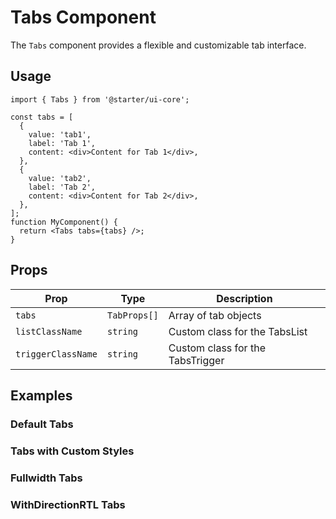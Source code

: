 

<Meta of={TabsStories} />

# Tabs Component

The `Tabs` component provides a flexible and customizable tab interface.

## Usage

```tsx
import { Tabs } from '@starter/ui-core';

const tabs = [
  {
    value: 'tab1',
    label: 'Tab 1',
    content: <div>Content for Tab 1</div>,
  },
  {
    value: 'tab2',
    label: 'Tab 2',
    content: <div>Content for Tab 2</div>,
  },
];
function MyComponent() {
  return <Tabs tabs={tabs} />;
}
```

## Props

| Prop               | Type         | Description                      |
| ------------------ | ------------ | -------------------------------- |
| `tabs`             | `TabProps[]` | Array of tab objects             |
| `listClassName`    | `string`     | Custom class for the TabsList    |
| `triggerClassName` | `string`     | Custom class for the TabsTrigger |

## Examples

### Default Tabs

<Story of={TabsStories.Default} />

### Tabs with Custom Styles

<Story of={TabsStories.WithCustomStyles} />

### Fullwidth Tabs

<Story of={TabsStories.FullwidthTabs} />

### WithDirectionRTL Tabs

<Story of={TabsStories.WithDirectionRTL} />
